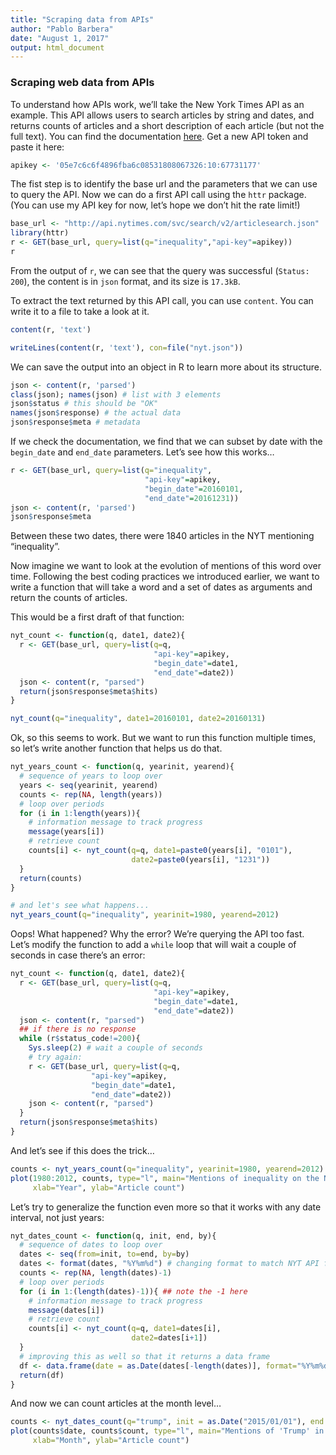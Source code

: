 ```yaml
---
title: "Scraping data from APIs"
author: "Pablo Barbera"
date: "August 1, 2017"
output: html_document
---
```


### Scraping web data from APIs

To understand how APIs work, we'll take the New York Times API as an example. This API allows users to search articles by string and dates, and returns counts of articles and a short description of each article (but not the full text). You can find the documentation [here](http://developer.nytimes.com/docs/read/article_search_api_v2). Get a new API token and paste it here:

```r
apikey <- '05e7c6c6f4896fba6c08531808067326:10:67731177'
```

The fist step is to identify the base url and the parameters that we can use to query the API. Now we can do a first API call using the `httr` package. (You can use my API key for now, let's hope we don't hit the rate limit!)

```r
base_url <- "http://api.nytimes.com/svc/search/v2/articlesearch.json"
library(httr)
r <- GET(base_url, query=list(q="inequality","api-key"=apikey))
r
```

From the output of `r`, we can see that the query was successful (`Status: 200`), the content is in `json` format, and its size is `17.3kB`.

To extract the text returned by this API call, you can use `content`. You can write it to a file to take a look at it.

```r
content(r, 'text')
```

```r
writeLines(content(r, 'text'), con=file("nyt.json"))
```

We can save the output into an object in R to learn more about its structure.

```r
json <- content(r, 'parsed')
class(json); names(json) # list with 3 elements
json$status # this should be "OK"
names(json$response) # the actual data
json$response$meta # metadata
```

If we check the documentation, we find that we can subset by date with the `begin_date` and `end_date` parameters. Let's see how this works...

```r
r <- GET(base_url, query=list(q="inequality",
                              "api-key"=apikey,
                              "begin_date"=20160101,
                              "end_date"=20161231))
json <- content(r, 'parsed')
json$response$meta
```

Between these two dates, there were 1840 articles in the NYT mentioning "inequality".

Now imagine we want to look at the evolution of mentions of this word over time. Following the best coding practices we introduced earlier, we want to write a function that will take a word and a set of dates as arguments and return the counts of articles.

This would be a first draft of that function:

```r
nyt_count <- function(q, date1, date2){
  r <- GET(base_url, query=list(q=q,
                                "api-key"=apikey,
                                "begin_date"=date1,
                                "end_date"=date2))
  json <- content(r, "parsed")
  return(json$response$meta$hits)
}

nyt_count(q="inequality", date1=20160101, date2=20160131)
```

Ok, so this seems to work. But we want to run this function multiple times, so let's write another function that helps us do that.

```r
nyt_years_count <- function(q, yearinit, yearend){
  # sequence of years to loop over
  years <- seq(yearinit, yearend)
  counts <- rep(NA, length(years))
  # loop over periods
  for (i in 1:length(years)){
    # information message to track progress
    message(years[i])
    # retrieve count
    counts[i] <- nyt_count(q=q, date1=paste0(years[i], "0101"),
                           date2=paste0(years[i], "1231"))
  }
  return(counts)
}
```
```r
# and let's see what happens...
nyt_years_count(q="inequality", yearinit=1980, yearend=2012)
```

Oops! What happened? Why the error? We're querying the API too fast. Let's modify the function to add a `while` loop that will wait a couple of seconds in case there's an error:

```r
nyt_count <- function(q, date1, date2){
  r <- GET(base_url, query=list(q=q,
                                "api-key"=apikey,
                                "begin_date"=date1,
                                "end_date"=date2))
  json <- content(r, "parsed")
  ## if there is no response
  while (r$status_code!=200){
    Sys.sleep(2) # wait a couple of seconds
    # try again:
    r <- GET(base_url, query=list(q=q,
                  "api-key"=apikey,
                  "begin_date"=date1,
                  "end_date"=date2))
    json <- content(r, "parsed")
  }
  return(json$response$meta$hits)
}

```

And let's see if this does the trick...

```r
counts <- nyt_years_count(q="inequality", yearinit=1980, yearend=2012)
plot(1980:2012, counts, type="l", main="Mentions of inequality on the NYT, by year",
     xlab="Year", ylab="Article count")
```

Let's try to generalize the function even more so that it works with any date interval, not just years:

```r
nyt_dates_count <- function(q, init, end, by){
  # sequence of dates to loop over
  dates <- seq(from=init, to=end, by=by)
  dates <- format(dates, "%Y%m%d") # changing format to match NYT API format
  counts <- rep(NA, length(dates)-1)
  # loop over periods
  for (i in 1:(length(dates)-1)){ ## note the -1 here
    # information message to track progress
    message(dates[i])
    # retrieve count
    counts[i] <- nyt_count(q=q, date1=dates[i],
                           date2=dates[i+1])
  }
  # improving this as well so that it returns a data frame
  df <- data.frame(date = as.Date(dates[-length(dates)], format="%Y%m%d"), count = counts)
  return(df)
}

```

And now we can count articles at the month level...
```r
counts <- nyt_dates_count(q="trump", init = as.Date("2015/01/01"), end = as.Date("2017/07/31"), by="month")
plot(counts$date, counts$count, type="l", main="Mentions of 'Trump' in the NYT, by month",
     xlab="Month", ylab="Article count")
```

